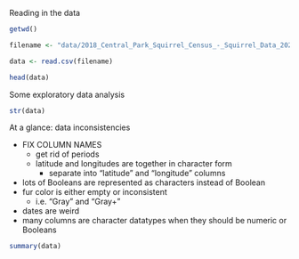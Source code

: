 Reading in the data

```r
getwd()

filename <- "data/2018_Central_Park_Squirrel_Census_-_Squirrel_Data_20240721.csv"

data <- read.csv(filename)  

head(data)
```

Some exploratory data analysis

```r
str(data)
```

At a glance: data inconsistencies

-   FIX COLUMN NAMES
    -   get rid of periods
    -   latitude and longitudes are together in character form
        -   separate into "latitude" and "longitude" columns
-   lots of Booleans are represented as characters instead of Boolean
-   fur color is either empty or inconsistent
    -   i.e. "Gray" and "Gray+"
-   dates are weird
-   many columns are character datatypes when they should be numeric or Booleans

```r
summary(data)
```
